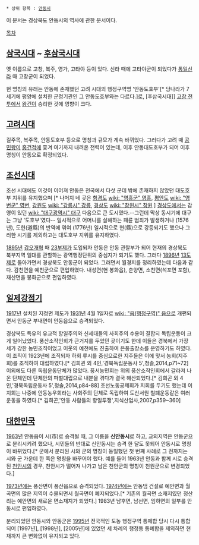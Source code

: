  * 상위 항목 : [[안동시]]

이 문서는 경상북도 안동시의 역사에 관한 문서이다.

[[목차]]
== [[삼국시대]] ~ [[후삼국시대]] ==
옛 이름으로 고창, 복주, 영가, 고타야 등이 있다. 신라 때에 고타야군이 되었다가 [[통일신라]] 때 고창군이 되었다.

현 명칭의 유래는 안동에 존재했던 고려 시대의 행정구역명 '안동도호부'[* 당나라가 7세기에 평양에 설치한 군정기관인 그 안동도호부와는 다르다.]로, [후삼국시대]] [[고창 전투]]에서 [[왕건]]이 승리한 것에 영향이 크다. 

== [[고려]]시대 ==
길주목, 복주목, 안동도호부 등으로 명칭과 규모가 계속 바뀌었다. 그러다가 고려 때 [[공민왕]]이 [[홍건적]]에 쫓겨 여기까지 내려온 전력이 있는데, 이후 안동대도호부가 되어 이후 명칭이 안동으로 확정되었다.

== [[조선]]시대 ==
조선 시대에도 이것이 이어져 안동은 전국에서 다섯 군데 밖에 존재하지 않았던 대도호부 지위를 유지했으며 [* 나머지 네 곳은 [[함경도]] [[wiki: "영흥군" 영흥]], [[평안도]] [[wiki: "영변군" 영변]], [[강원도]] [[wiki: "강릉시" 강릉]], [[경상도]] [[wiki: "창원시" 창원]] ] [[경상도]]에서는 감영이 있던 [[wiki: "대구광역시" 대구]] 다음으로 큰 도시였다.--그런데 막상 동시기에 대구는 그냥 '도호부'였다-- 일시적으로 어머니를 살해하는 패륜 범죄가 발생하거나 (1576년), 도현(道縣)의 반역에 엮여 (1776년) 일시적으로 현(縣)으로 강등되기도 했으나 그러한 시기를 제외하고는 대도호부 지위를 유지하였다.
 
[[1895년]] [[갑오개혁]] 때 [[23부제]]가 도입되자 안동은 안동 관찰부가 되어 현재의 경상북도 북부지역 일대를 관할하는 광역행정단위의 중심지가 되기도 했다. 그러다 [[1896년]] [[13도제]]로 돌아가면서 경상북도 안동군이 되었다. 그러면서 월경지를 정리하였는데 다음과 같다. 감천면을 예천군으로 편입하였다. 내성면(현 봉화읍), 춘양면, 소천면(석포면 포함), 재산면을 봉화군으로 편입하였다.

== [[일제강점기]] ==
[[1917년]] 설치된 지정면 제도가 [[1931년]] 4월 1일자로 [[wiki: "읍(행정구역)" 읍]]으로 개편되면서 안동군 부내면이 안동읍으로 승격되었다.

경상북도 특유의 유교적 항일주의와 신세대들의 사회주의 수용이 결합되 독립운동이 크게 일어났었다. 풍산소작인회가 근거지를 두었던 곳이기도 한데 이들은 경북에서 가장 세가 강한 농민조직이었고 이웃의 예천에도 진출하여 은풍출장소를 운영하기도 하였다. 이 조직이 1923년에 조직되자 하회 류시를 중심으로한 지주들은 이에 맞서 농회(지주회)를 조직하여 대립하였다.[* 김희괸 외 4인,'경북독립운동사 5',청솔,2014,p71~72]
이외에도 다른 독립운동단체가 많았다. 풍서농민회는 위의 풍산소작인회에서 갈라져 나온 단체인데 단체안의 파벌대립으로 내분을 겪다가 결국 해산되었다.[* 김희곤 외 4인,'경북독립운동사 5',청솔,2014,p84-88] 조선노동공제회가 지회를 두기도 했는데 이 지회는 나중에 안동농우회라는 사회주의 단체로 독립하여 도산서원 철폐운동같은 여러 운동을 하였다.[* 김희곤,'안동 사람들의 항일투쟁',지식산업사,2007,p359~360]
== [[대한민국]] ==
[[1963년]] 안동읍이 시(市)로 승격될 때, 그 이름을 '''신안동시'''로 하고, 교외지역은 안동군으로 분리시키려 했으나, 시민들의 반대로 신안동시는 승격 한 달도 못되어 안동시로 명칭이 바뀌었다.[* 군에서 분리된 시와 군의 명칭이 동일했던 첫 번째 사례로 그 전까지는 시와 군 가운데 한 쪽은 명칭을 바꾸어야 했다. 예를 들어 1963년 안동과 함께 시로 승격된 [[천안시]]의 경우, 천안시가 떨어져 나가고 남은 천안군의 명칭이 천원군으로 변경되었다.]

[[1973년]]에는 풍산면이 풍산읍으로 승격되었다. [[1974년]]에는 안동댐 건설로 예안면과 월곡면의 많은 지역이 수몰되면서 월곡면이 폐지되었다.[* 기존의 월곡면 소재지였던 정산리는 예안면의 새로운 면소재지가 되었다.] 1983년 남후면, 남선면, 임하면의 일부를 안동시로 편입하였다.

분리되었던 안동시와 안동군은 [[1995년]] 전국적인 도농 행정구역 통페합 당시 다시 통합되어 [1997년], [1998년], [2005년]에 있었던 세 차례의 행정동 통폐합을 제외하면 현재까지 큰 변화없이 유지되고 있다.
